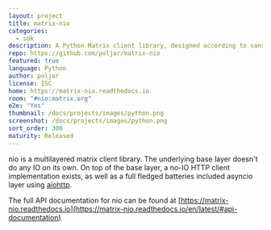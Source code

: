 ```yaml
---
layout: project
title: matrix-nio
categories:
  - sdk
description: A Python Matrix client library, designed according to sans I/O principles
repo: https://github.com/poljar/matrix-nio
featured: true
language: Python
author: poljar
license: ISC
home: https://matrix-nio.readthedocs.io
room: "#nio:matrix.org"
e2e: "Yes"
thumbnail: /docs/projects/images/python.png
screenshot: /docs/projects/images/python.png
sort_order: 300
maturity: Released
---
```


nio is a multilayered matrix client library. The underlying base layer doesn't
do any IO on its own. On top of the base layer, a no-IO HTTP client
implementation exists, as well as a full fledged batteries included asyncio
layer using [aiohttp](https://github.com/aio-libs/aiohttp/).

The full API documentation for nio can be found at
[https://matrix-nio.readthedocs.io](https://matrix-nio.readthedocs.io/en/latest/#api-documentation)
